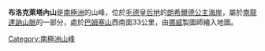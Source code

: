 {{Coord|72|26|S|21|30|E|source:GNIS|display=title}}

'''布洛克萊塔內山'''是[[南極洲|南極洲]]的山峰，位於[[毛德皇后地|毛德皇后地]]的[[朗希爾德公主海岸|朗希爾德公主海岸]]，屬於[[南龍達訥山脈|南龍達訥山脈]]的一部分，處於[[巴姆塞山|巴姆塞山]]西南面33公里，由[[挪威|挪威]]製圖師繪入地圖。

{{Antarctica-geo-stub}}
[[Category:南極洲山峰|Category:南極洲山峰]]